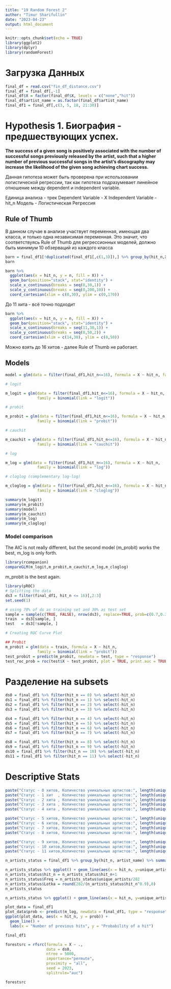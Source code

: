---
title: "19 Random Forest 2"
author: "Timur Sharifullin"
date: "2023-04-23"
output: html_document
---

```{r setup, include=FALSE}
knitr::opts_chunk$set(echo = TRUE)
library(ggplot2)
library(dplyr)
library(randomForest)
```

# Загрузка Данных
```{r}
final_df = read.csv("fin_df_distance.csv")
final_df = final_df[,-1]
final_df$X = factor(final_df$X, levels = c("none","hit"))
final_df$artist_name = as.factor(final_df$artist_name) 
final_df1 = final_df[,c(3, 5, 18, 21:30)]
```


# Hypothesis 1. Биография - предшествующих успех.

**The success of a given song is positively associated with the number of successful songs previously released by the artist, such that a higher number of previous successful songs in the artist's discography may increase the likelihood of the given song achieving chart success.**

Данная гипотеза может быть проверена при использовании логистической регрессии, так как гипотеза подразумевает линейное отношение между dependent и independent variable.

Единица анализа - трек 
Dependent Variable - X
Independent Variable - hit_n
Модель - Логистическая Регрессия

## Rule of Thumb

В данном случае в анализе участвует переменная, имеющая два класса, и только одна независимая переменная. Это значит, что соответствуясь Rule of Thumb для регрессионных моделей, должно быть минимум 10 обзерваций из каждого класса

```{r}
barn = final_df1[!duplicated(final_df1[,c(1,3)]),] %>% group_by(hit_n,X) %>% summarize(n = n())
barn

barn %>%
  ggplot(aes(x = hit_n, y = n, fill = X)) +
  geom_bar(position="stack", stat="identity") +
  scale_x_continuous(breaks = seq(0,30,1)) +
  scale_y_continuous(breaks = seq(0,200,10)) +
  coord_cartesian(xlim = c(0,30), ylim = c(0,170))
```

До 11 хита - всё точно подходит

```{r}
barn %>%
  ggplot(aes(x = hit_n, y = n, fill = X)) +
  geom_bar(position="stack", stat="identity") +
  scale_x_continuous(breaks = seq(11,30,1)) +
  scale_y_continuous(breaks = seq(0,50,2)) +
  coord_cartesian(xlim = c(14,30), ylim = c(0,50))
```

Можно взять до 16 хитов - далее Rule of Thumb не работает.

## Models

```{r}
model = glm(data = filter(final_df1,hit_n<=16), formula = X ~ hit_n, family = "binomial")

# logit 

m_logit = glm(data = filter(final_df1,hit_n<=16), formula = X ~ hit_n,
              family = binomial(link = "logit"))

# probit

m_probit = glm(data = filter(final_df1,hit_n<=16), formula = X ~ hit_n,
              family = binomial(link = "probit"))

# cauchit

m_cauchit = glm(data = filter(final_df1,hit_n<=16), formula = X ~ hit_n,
              family = binomial(link = "cauchit"))

# log

m_log = glm(data = filter(final_df1,hit_n<=16), formula = X ~ hit_n,
              family = binomial(link = "log"))

# cloglog (complementary log-log)

m_cloglog = glm(data = filter(final_df1,hit_n<=16), formula = X ~ hit_n,
              family = binomial(link = "cloglog"))

```

```{r}
summary(m_logit)
summary(m_probit)
summary(model)
summary(m_cauchit)
summary(m_log)
summary(m_cloglog)
```

### Model comparison

The AIC is not really different, but the second model (m_probit) works the best, m_log is only forth.

```{r}
library(rcompanion)
compareGLM(m_logit,m_probit,m_cauchit,m_log,m_cloglog)
```
m_probit is the best again.

```{r}
library(pROC)
# Splitting the data
ds3 = filter(final_df1, hit_n <= 16)[,2:3]
set.seed(1)

# using 70% of ds as training set and 30% as test set
sample = sample(c(TRUE, FALSE), nrow(ds3), replace=TRUE, prob=c(0.7,0.3))
train  = ds3[sample, ]
test   = ds3[!sample, ]

# Creating ROC Curve Plot

## Probit
m_probit = glm(data = train, formula = X ~ hit_n,
              family = binomial(link = "probit"))
test_probit = predict(m_probit, newdata = test, type = "response")
test_roc_prob = roc(test$X ~ test_probit, plot = TRUE, print.auc = TRUE)
```


# Разделение на subsets
```{r}
ds0 = final_df1 %>% filter(hit_n == 0) %>% select(-hit_n)
ds1 = final_df1 %>% filter(hit_n == 1) %>% select(-hit_n)
ds2 = final_df1 %>% filter(hit_n == 2) %>% select(-hit_n)
ds3 = final_df1 %>% filter(hit_n == 3) %>% select(-hit_n)

ds4 = final_df1 %>% filter(hit_n == 4) %>% select(-hit_n)
ds5 = final_df1 %>% filter(hit_n == 5) %>% select(-hit_n)
ds6 = final_df1 %>% filter(hit_n == 6) %>% select(-hit_n)
ds7 = final_df1 %>% filter(hit_n == 7) %>% select(-hit_n)

ds8 = final_df1 %>% filter(hit_n == 8) %>% select(-hit_n)
ds9 = final_df1 %>% filter(hit_n == 9) %>% select(-hit_n)
ds10 = final_df1 %>% filter(hit_n == 10) %>% select(-hit_n)
ds11 = final_df1 %>% filter(hit_n == 11) %>% select(-hit_n)
```

# Descriptive Stats

```{r}
paste("Статус - 0 хитов, Количество уникальных артистов:", length(unique(ds0$artist_name)), "|", length(unique(ds0$artist_name))/282*100, "%")
paste("Статус - 1 хит  , Количество уникальных артистов:", length(unique(ds1$artist_name)), "|", round(length(unique(ds1$artist_name))/282,2)*100, "%")
paste("Статус - 2 хита , Количество уникальных артистов:", length(unique(ds2$artist_name)), "|", round(length(unique(ds2$artist_name))/282,2)*100, "%")
paste("Статус - 3 хита , Количество уникальных артистов:", length(unique(ds3$artist_name)), "|", round(length(unique(ds3$artist_name))/282,2)*100, "%")
paste("Статус - 4 хита , Количество уникальных артистов:", length(unique(ds4$artist_name)), "|", round(length(unique(ds4$artist_name))/282,2)*100, "%")

paste("Статус - 5 хитов, Количество уникальных артистов:", length(unique(ds5$artist_name)), "|", round(length(unique(ds5$artist_name))/282,2)*100, "%")
paste("Статус - 6 хитов, Количество уникальных артистов:", length(unique(ds6$artist_name)), "|", round(length(unique(ds6$artist_name))/282,2)*100, "%")
paste("Статус - 7 хитов, Количество уникальных артистов:", length(unique(ds7$artist_name)), "|", round(length(unique(ds7$artist_name))/282,2)*100, "%")
paste("Статус - 8 хитов, Количество уникальных артистов:", length(unique(ds8$artist_name)), "|", round(length(unique(ds8$artist_name))/282,2)*100, "%")

paste("Статус - 9 хитов, Количество уникальных артистов:", length(unique(ds9$artist_name)), "|", round(length(unique(ds9$artist_name))/282,2)*100, "%")
paste("Статус - 10 хитов,Количество уникальных артистов:", length(unique(ds10$artist_name)), "|", round(length(unique(ds10$artist_name))/282,2)*100, "%")
paste("Статус - 11 хитов,Количество уникальных артистов:", length(unique(ds11$artist_name)), "|", round(length(unique(ds11$artist_name))/282,2)*100, "%")
```

```{r}
n_artists_status = final_df1 %>% group_by(hit_n, artist_name) %>% summarize(n()) %>% group_by(hit_n) %>% summarize(unique_artists = n())

n_artists_status %>% ggplot() + geom_line(aes(x = hit_n, y=unique_artists))
n_artists_status$hit_n = n_artists_status$hit_n+1
n_artists_status$Freq = n_artists_status$unique_artists/282
n_artists_status$Lotka = round(282/(n_artists_status$hit_n^0.9),0)
n_artists_status

n_artists_status %>% ggplot() + geom_line(aes(x = hit_n, y=unique_artists)) + geom_line(aes(x = hit_n, y=Lotka,col = "red"))
```





```{r}
plot_data = final_df1
plot_data$prob <- predict(m_log, newdata = final_df1, type = "response")
ggplot(plot_data, aes(x = hit_n, y = prob)) +
  geom_line() +
  labs(x = "Number of previous hits", y = "Probability of a hit")
```

```{r}
final_df1
```


```{r}
forestsrc = rfsrc(formula = X ~ .,
                  data = ds0,
                  ntree = 5000,
                  importance="permute",
                  proximity = "all",
                  seed = 2023,
                  splitrule="auc")

forestsrc
```



